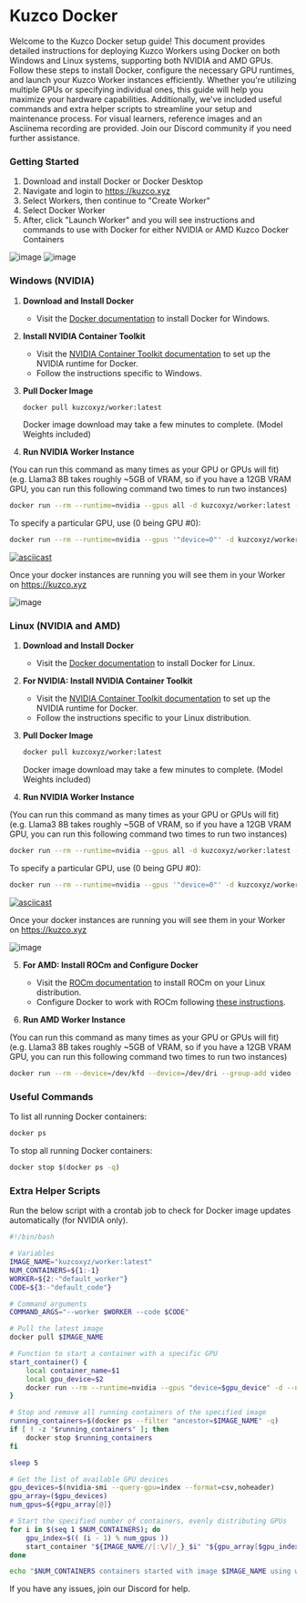 
# Kuzco Docker

Welcome to the Kuzco Docker setup guide! This document provides detailed instructions for deploying Kuzco Workers using Docker on both Windows and Linux systems, supporting both NVIDIA and AMD GPUs. Follow these steps to install Docker, configure the necessary GPU runtimes, and launch your Kuzco Worker instances efficiently. Whether you're utilizing multiple GPUs or specifying individual ones, this guide will help you maximize your hardware capabilities. Additionally, we've included useful commands and extra helper scripts to streamline your setup and maintenance process. For visual learners, reference images and an Asciinema recording are provided. Join our Discord community if you need further assistance.

### Getting Started
1. Download and install Docker or Docker Desktop
2. Navigate and login to https://kuzco.xyz
3. Select Workers, then continue to "Create Worker"
4. Select Docker Worker
5. After, click "Launch Worker" and you will see instructions and commands to use with Docker for either NVIDIA or AMD Kuzco Docker Containers


![image](https://github.com/context-labs/kuzco-docs/assets/10162347/57cabfc0-6e0d-4b5a-acde-c327b4ff305f)
![image](https://github.com/context-labs/kuzco-docs/assets/10162347/033105f4-4e9a-425c-a07f-93f1f9f453ca)


### Windows (NVIDIA)

1. **Download and Install Docker**
   - Visit the [Docker documentation](https://docs.docker.com/get-docker/) to install Docker for Windows.

2. **Install NVIDIA Container Toolkit**
   - Visit the [NVIDIA Container Toolkit documentation](https://docs.nvidia.com/datacenter/cloud-native/container-toolkit/install-guide.html) to set up the NVIDIA runtime for Docker.
   - Follow the instructions specific to Windows.

3. **Pull Docker Image**
   ```sh
   docker pull kuzcoxyz/worker:latest
   ```
   Docker image download may take a few minutes to complete. (Model Weights included)

4. **Run NVIDIA Worker Instance**

(You can run this command as many times as your GPU or GPUs will fit) (e.g. Llama3 8B takes roughly ~5GB of VRAM, so if you have a 12GB VRAM GPU, you can run this following command two times to run two instances)
   ```sh
   docker run --rm --runtime=nvidia --gpus all -d kuzcoxyz/worker:latest --worker <workerid> --code <code>
   ```

   To specify a particular GPU, use (0 being GPU #0):
   ```sh
   docker run --rm --runtime=nvidia --gpus '"device=0"' -d kuzcoxyz/worker:latest --worker <workerid> --code <code>
   ```
[![asciicast](https://asciinema.org/a/667540.svg)](https://asciinema.org/a/667540)

Once your docker instances are running you will see them in your Worker on https://kuzco.xyz

![image](https://github.com/context-labs/kuzco-docs/assets/10162347/d00cf7d3-2072-49f6-ab7c-9a67f1de1ccf)


### Linux (NVIDIA and AMD)

1. **Download and Install Docker**
   - Visit the [Docker documentation](https://docs.docker.com/get-docker/) to install Docker for Linux.

2. **For NVIDIA: Install NVIDIA Container Toolkit**
   - Visit the [NVIDIA Container Toolkit documentation](https://docs.nvidia.com/datacenter/cloud-native/container-toolkit/install-guide.html) to set up the NVIDIA runtime for Docker.
   - Follow the instructions specific to your Linux distribution.

3. **Pull Docker Image**
   ```sh
   docker pull kuzcoxyz/worker:latest
   ```
   Docker image download may take a few minutes to complete. (Model Weights included)

4. **Run NVIDIA Worker Instance**

(You can run this command as many times as your GPU or GPUs will fit) (e.g. Llama3 8B takes roughly ~5GB of VRAM, so if you have a 12GB VRAM GPU, you can run this following command two times to run two instances)
   ```sh
   docker run --rm --runtime=nvidia --gpus all -d kuzcoxyz/worker:latest --worker <workerid> --code <code>
   ```

   To specify a particular GPU, use (0 being GPU #0):
   ```sh
   docker run --rm --runtime=nvidia --gpus '"device=0"' -d kuzcoxyz/worker:latest --worker <workerid> --code <code>
   ```

[![asciicast](https://asciinema.org/a/667540.svg)](https://asciinema.org/a/667540)

Once your docker instances are running you will see them in your Worker on https://kuzco.xyz

![image](https://github.com/context-labs/kuzco-docs/assets/10162347/d00cf7d3-2072-49f6-ab7c-9a67f1de1ccf)

5. **For AMD: Install ROCm and Configure Docker**
   - Visit the [ROCm documentation](https://rocmdocs.amd.com/en/latest/Installation_Guide/Installation-Guide.html) to install ROCm on your Linux distribution.
   - Configure Docker to work with ROCm following [these instructions](https://rocmdocs.amd.com/en/latest/Installation_Guide/Using-ROCm-Docker.html).

6. **Run AMD Worker Instance**

(You can run this command as many times as your GPU or GPUs will fit) (e.g. Llama3 8B takes roughly ~5GB of VRAM, so if you have a 12GB VRAM GPU, you can run this following command two times to run two instances)
   ```sh
   docker run --rm --device=/dev/kfd --device=/dev/dri --group-add video --group-add 110 --security-opt seccomp=unconfined -d kuzcoxyz/workeramd:latest --worker <workerid> --code <code>
   ```

### Useful Commands

To list all running Docker containers:
```sh
docker ps
```

To stop all running Docker containers:
```sh
docker stop $(docker ps -q)
```

### Extra Helper Scripts

Run the below script with a crontab job to check for Docker image updates automatically (for NVIDIA only).

```bash
#!/bin/bash

# Variables
IMAGE_NAME="kuzcoxyz/worker:latest"
NUM_CONTAINERS=${1:-1}
WORKER=${2:-"default_worker"}
CODE=${3:-"default_code"}

# Command arguments
COMMAND_ARGS="--worker $WORKER --code $CODE"

# Pull the latest image
docker pull $IMAGE_NAME

# Function to start a container with a specific GPU
start_container() {
    local container_name=$1
    local gpu_device=$2
    docker run --rm --runtime=nvidia --gpus "device=$gpu_device" -d --name $container_name $IMAGE_NAME $COMMAND_ARGS
}

# Stop and remove all running containers of the specified image
running_containers=$(docker ps --filter "ancestor=$IMAGE_NAME" -q)
if [ ! -z "$running_containers" ]; then
    docker stop $running_containers
fi

sleep 5

# Get the list of available GPU devices
gpu_devices=$(nvidia-smi --query-gpu=index --format=csv,noheader)
gpu_array=($gpu_devices)
num_gpus=${#gpu_array[@]}

# Start the specified number of containers, evenly distributing GPUs
for i in $(seq 1 $NUM_CONTAINERS); do
    gpu_index=$(( (i - 1) % num_gpus ))
    start_container "${IMAGE_NAME//[:\/]/_}_$i" "${gpu_array[$gpu_index]}"
done

echo "$NUM_CONTAINERS containers started with image $IMAGE_NAME using worker $WORKER and code $CODE."
```

If you have any issues, join our Discord for help.
